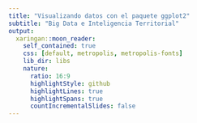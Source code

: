 ```yaml
---
title: "Visualizando datos con el paquete ggplot2"
subtitle: "Big Data e Inteligencia Territorial"
output:
  xaringan::moon_reader:
    self_contained: true
    css: [default, metropolis, metropolis-fonts]
    lib_dir: libs
    nature:
      ratio: 16:9
      highlightStyle: github
      highlightLines: true
      highlightSpans: true
      countIncrementalSlides: false
---
```


<style type="text/css">

.remark-slide-content {
    font-size: 25px;
    padding: 1em 1em 1em 1em;
}

```css

.remark-code{
  line-height: 1.5; font-size: 80%
}

@media print {
  .has-continuation {
    display: block;
  }
}
```


```r
##~~~~~~~~~~~~~~~~~~~~~~~~~~~~~~~~~~~~~~~~~~~~~~~~~~~~~~~~~~~~~~~~~~~~~~~~~~~~~~
##                                  PIZARRA                                 ----
##~~~~~~~~~~~~~~~~~~~~~~~~~~~~~~~~~~~~~~~~~~~~~~~~~~~~~~~~~~~~~~~~~~~~~~~~~~~~~~
xaringanExtra::use_scribble()
```


```r
##~~~~~~~~~~~~~~~~~~~~~~~~~~~~~~~~~~~~~~~~~~~~~~~~~~~~~~~~~~~~~~~~~~~~~~~~~~~~~~
##                                  cLIPBOARD                               ----
##~~~~~~~~~~~~~~~~~~~~~~~~~~~~~~~~~~~~~~~~~~~~~~~~~~~~~~~~~~~~~~~~~~~~~~~~~~~~~~
htmltools::tagList(
  xaringanExtra::use_clipboard(
    button_text = "<i class=\"fa fa-Copiar código\"></i>",
    success_text = "<i class=\"fa fa-check\" style=\"color: #90BE6D\"></i>",
    error_text = "<i class=\"fa fa-times-circle\" style=\"color: #F94144\"></i>"
  ),
  rmarkdown::html_dependency_font_awesome()
)
```


```r
##~~~~~~~~~~~~~~~~~~~~~~~~~~~~~~~~~~~~~~~~~~~~~~~~~~~~~~~~~~~~~~~~~~~~~~~~~~~~~~
##                          PRESENTACION VS RSTUDIO                         ----
##~~~~~~~~~~~~~~~~~~~~~~~~~~~~~~~~~~~~~~~~~~~~~~~~~~~~~~~~~~~~~~~~~~~~~~~~~~~~~~
xaringanExtra::use_fit_screen()
```


```r
##~~~~~~~~~~~~~~~~~~~~~~~~~~~~~~~~~~~~~~~~~~~~~~~~~~~~~~~~~~~~~~~~~~~~~~~~~~~~~~
##                          ESTILOS EXTRA -RESALTADO-                       ----
##~~~~~~~~~~~~~~~~~~~~~~~~~~~~~~~~~~~~~~~~~~~~~~~~~~~~~~~~~~~~~~~~~~~~~~~~~~~~~~
xaringanExtra::use_extra_styles(
  hover_code_line = TRUE,         #<<
  mute_unhighlighted_code = TRUE  #<<
)
```

```r
#devtools::install_github("EvaMaeRey/flipbookr", force = T)
library(flipbookr)
library(tidyverse)
library(xaringanthemer)
library(xaringan)
library(gt)
library(icons)
library(here)

b_inmuebles <- read_csv(here("datos", "inmuebles-estado-nacional.csv"))
```

```r
knitr::opts_chunk$set(message = FALSE, 
                      warning = FALSE, 
                      comment = "", 
                      cache = F)

options(scipen = 9999)
```




# Hoja de ruta


<br><br>


## ✔️ ¿Por qué visualizar?

## ✔️ Estructura del código para visualizar

## ✔️ ggplot

☑️️ `operador + (nos va a permitir incorporar capas -como lo hacía el pipe %>%-) `

☑️️ `geom_histogram()` / ☑️️ `geom_boxplol() `  /  ☑️️ `geom_col()` / ☑️️ `chapa y pintura (Atributos)`



---
# Referencia bibliográfica

<br><br>


- [ggplot2: Elegant Graphics for Data Analysis (_ggplot2: Gráficos elegantes para el análisis de datos_)](https://ggplot2-book.org/)

- [The Grammar of Graphics - Leland Wilkinson ](https://books.google.com.mx/books?id=_kRX4LoFfGQC&hl=es&source=gbs_similarbooks)



---
# Hasta ahora

```r
knitr::include_graphics(here("4_visualizacion", "img", "flujo_de_trabajo_viz.png"))
```


---
class: inverse, middle, center


# ¿Por qué visualizar?

<html>
  <div style='float:left'></div>
  <hr color='#EB811B' size=1px width=1125px>
</html>


---
# ¿Por qué visualizar?

<br> 

- _"La visualización es el proceso de hacer visibles los contrastes, ritmos y eventos que los datos expresan, que no podemos percibir cuando vienen en forma de áridas listas de números y categorías."_ [^1]

<br>
  
- Interpretar / decodificar la información de forma visual

<br>


[^1]: https://bitsandbricks.github.io/ciencia_de_datos_gente_sociable/visualizacion.html

---
# ¿Por qué visualizar?

.pull-left[
```r
b_inmuebles$pais %>% 
  table()
```
]
--

.pull-right[
```r
b_inmuebles %>% 
  count(pais) %>% 
  ggplot(aes(x = pais, y = n)) +
  geom_col() +
  coord_flip()
```
]

---
# Pensar el gráfico

.pull-left[

<blockquote>
Una araña ejecuta operaciones que semejan a las manipulaciones del tejedor, y la construcción de los panales de las abejas podría avergonzar, por su perfección, a más de un maestro de obras. Pero, hay algo en que el peor maestro de obras aventaja, desde luego, a la mejor abeja, y es el hecho de que, antes de ejecutar la construcción, **la proyecta en su cerebro**.
.right[-- <cite>Carlitos Marx</cite>]
</blockquote>

]

--

.pull-right[

```r
knitr::include_graphics(here("4_visualizacion", "img", "hombre_araña.png"))
```

]
---
class: middle, center, inverse
  

```r
knitr::include_graphics(here("4_visualizacion", "img", "ggplot_icon.png"))
```

_<p style="color:grey;" align:"center">Una forma de visualizar</p>_


---
class: inverse, middle, center


# ¿Qué es [ggplot2](https://ggplot2.tidyverse.org/)?

<html>
  <div style='float:left'></div>
  <hr color='#EB811B' size=1px width=1125px>
</html>


---
# __¿Qué es ggplot2?__


<br>

- ### Una implementación del sistema **Grammar of graphics**

<br>
--

- ### Un esquema pensado en capas (datos --> plano (ejes **x** e **y**) --> geometrías)

<br>

--

- ### Un paquete de funciones de aplicación intuitiva.





---
# ggplot()


```r
knitr::include_graphics(here("4_visualizacion", "img", "ggplot2_esquema.png"))
```


---
class: inverse, middle, center

# __geom_histogram()__

<html>
  <div style='float:left'></div>
  <hr color='#EB811B' size=1px width=1125px>
</html>


---

# geom_histogram()


- **Caso:** Quiero conocer la distribución de la población según su edad:


---
# Capas del gráfico - insumo(dataframe)

.pull-left[

```r
ggplot(`data = base_covid`)
```


<br>

- **¿De donde saco las variables?**
]

.pull-right[

```r
#ggplot(data = base_covid)
```

]




---
# Capas del gráfico - coordenadas


.pull-left[

```r
ggplot(data = base_covid,
       `mapping = aes(x = edad))`
```

<br>

- **¿Qué variables? ¿Cómo me las imagino en el gráfico?**

]

.pull-right[

```r
# ggplot(data = base_covid, 
#        mapping = aes(x = edad))
```

]


---
# Capas del gráfico - geometría


.pull-left[

```r
ggplot(data = base_covid,
       mapping = aes(x = edad)) +
  `geom_histogram() `
```

<br>

- **¿Qué tipo de gráfico quiero hacer?**

]

.pull-right[

```r
# ggplot(data = base_covid, 
#        mapping = aes(x = edad)) +  # EL MÁS
#   geom_histogram()
```

]


---
# Chapa y pintura (Atributos)

<br><br>


☑️️ `fill()` (_Rellenar_)

☑️️ `colour()` (_colorear_)

☑️️ `alpha` (_transparencia_)


---


.pull-left[

```r
ggplot(data = base_covid, 
       mapping = aes(x = edad)) + 
  geom_histogram(`fill = "salmon"`) 
```

<br>

- **Relleno**

]

.pull-right[

```r
# ggplot(data = base_covid, 
#        mapping = aes(x = edad)) + 
#   geom_histogram(fill = "salmon") 
```

]


---


.pull-left[

```r
ggplot(data = base_covid, 
       mapping = aes(x = edad)) + 
  geom_histogram(fill = "salmon",
                 `colour = "black"`) 
```

<br>

- **Contorno**

]

.pull-right[

```r
# ggplot(data = base_covid, 
#        mapping = aes(x = edad)) + 
#   geom_histogram(fill = "salmon",
#                  colour = "black") 
```

]



---

.pull-left[

```r
ggplot(data = base_covid, 
       mapping = aes(x = edad)) + 
  geom_histogram(fill = "salmon",
                 colour = "black",
                 `alpha = 0.5`) 
```

<br>

- **Transparencia**

]

.pull-right[

```r
# ggplot(data = base_covid, 
#        mapping = aes(x = edad)) + 
#   geom_histogram(fill = "salmon",
#                  colour = "black",
#                  alpha = 0.5) 
```

]

---
class: inverse, middle, center

# _PRÁCTICA_

<html>
  <div style='float:left'></div>
  <hr color='#EB811B' size=1px width=1125px>
</html>


---
class: inverse, middle

# Práctica

1) Importar la base covid_muestra.

2) El siguiente código debería realizar un histograma. Para ello hace falta completar aquellos espacios con ______ y ejecutarlo:

```r
ggplot(data = ______, 
       mapping = aes(x = edad)) ______ 
  geom______ (fill = ______,
                 colour = "black",
                 alpha = 0.5) 
```

3) Replicar el código anterior y modificar los valores de los atributos a gusto

---
class: inverse, middle, center

# __geom_col()__

<html>
  <div style='float:left'></div>
  <hr color='#EB811B' size=1px width=1125px>
</html>



---
# geom_col()

**Caso:** Quiero visualizar la diferencia entre la edad media de aquellas personas que recibieron asistencia respiratoria y aquellas que no:

--


```r
# summary(base_covid$edad)
```
--

```r
# base_covid %>% 
#   filter(edad == 0) %>% 
#   count()
```

---
# geom_col()

-   **Paso 2.** *Limpiar* la variable:
```r
# tabla_edad <- base_covid %>% 
#   rename(asistencia_mec = asistencia_respiratoria_mecanica) %>% 
#   filter(!is.na(asistencia_mec) & edad >= 0) %>% 
#   group_by(asistencia_mec) %>% 
#   summarise(edad_media = mean(edad, na.rm = TRUE)) %>% 
#   mutate(edaD_media = round(edad_media, digits = 0))
```

--

```r
# (tabla_edad <- base_covid %>% 
#    rename(asistencia_mec = asistencia_respiratoria_mecanica) %>% 
#    filter(!is.na(edad) & edad >= 0) %>% 
#   group_by(asistencia_mec) %>% 
#   summarise(edad_media = mean(edad))) %>% 
#   mutate(edaD_media = round(edad_media, digits = 0))
```




---

`#r chunk_reveal("geom_col", break_type = "auto", widths = c(1.7, 1.3), title = "# geom_col")`



```r
# ggplot(data = tabla_edad,
#        mapping = aes(x = asistencia_mec,
#                      y = edad_media)) +
#   geom_col()
```


---

`#r chunk_reveal("geom_col_1", break_type = "auto", widths = c(1.7, 1.3), title = "# geom_col - relleno")`



```r
# ggplot(data = tabla_edad,
#        mapping = aes(x = asistencia_mec,
#                      y = edad_media)) +
#   geom_col(fill = c("green", "red"))
```

---


`#r chunk_reveal("geom_col_2", break_type = "auto", widths = c(1.7, 1.3), title = "# geom_col - Contorno + Transparencia")`



```r
# ggplot(data = tabla_edad,
#        mapping = aes(x = asistencia_mec,
#                      y = edad_media)) +
#   geom_col(aes(fill = asistencia_mec),
#            colour = "black",
#            alpha = 0.7)
```

---
class: inverse, middle, center

# __chapa y pintura__

<html>
  <div style='float:left'></div>
  <hr color='#EB811B' size=1px width=1125px>
</html>

---

`#r chunk_reveal("geom_col_3", break_type = "auto", widths = c(1.3, 1.7), title = "# geom_col")`



```r
# ggplot(data = tabla_edad,
#        mapping = aes(x = asistencia_mec,
#                      y = edad_media)) +
#   geom_col(aes(fill = asistencia_mec),
#            colour = "black",
#            alpha = 0.7) +
#   labs(title = "Este es el título del gráfico",
#        subtitle = "Y este, el subtítulo",
#        x = "Acá puedo editar texto de eje x",
#        y = "y acá texto de eje y",
#        fill = "leyenda? Por supuesto, acá") +
#   geom_text(aes(label = round(edad_media))) +
#   theme_minimal()
```


---
# Orden de las categorías

-   Para darle orden a las categorías en un eje podemos recurrir al tipo de variable **factor**.

--

-   Los factores en R son variables categóricas (o llamadas "cualitativas").

--

-   Además, otra propiedad de las variables de tipo **factor** es la ordinalidad (no es indistinto el orden de aparición). Por ejemplo, variables como *nivel educativo* o *grado de satisfacción* son variabes que (números o texto), son categóricas y ordinales.

---
# Orden de las categorías

```r
edad <- c(24,54,75,25,65,12)
sexo_num <- c(1, 2, 2, 2, 1, 2)
sexo_text <- c("hombre", "mujer", "mujer", "mujer", "hombre", "mujer")

base <- data.frame(edad, sexo_num, sexo_text)
```

```r
class(base$sexo_num)
```

--

```r
class(base$sexo_text)
```


---
# Orden de las categorías

-   Convertimos en factor a la variable _sexo_num_

```r
# base <- base %>% 
#   mutate(sexo_factor = factor(sexo_num,
#                               levels = c(1, 2)))
# 
# base %>% 
#   count(sexo_factor)
```

--

-   **¿Qué pasa si invierto el orden de los niveles (categorías) en el parámetro `level = `?**
---

`#r chunk_reveal("geom_col_4", break_type = "auto", widths = c(1.3, 1.7), title = "# geom_col + factor")`



```r
# tabla_edad %>% 
#   mutate(asistencia_mec = factor(asistencia_mec, 
#                                  levels = c("SI", "NO"))) %>% 
#   ggplot(mapping = aes(x = asistencia_mec,
#                      y = edad_media)) +
#   geom_col(aes(fill = asistencia_mec),
#            colour = "black",
#            alpha = 0.7) +
#   labs(title = "Edad media de la población según perceptción de asistencia respiratoria mecánica",
#        subtitle = "Año 2020-2021.",
#        x = "Asistencia respiratoria mecánica",
#        y = "Edad media",
#        fill = "Asistencia médica") +
#   geom_text(aes(label = round(edad_media)),
#             vjust = -0.5) +
#   theme_minimal()
```

---
class: inverse, middle, center

# _PRÁCTICA_

<html>
  <div style='float:left'></div>
  <hr color='#EB811B' size=1px width=1125px>
</html>

---
class: inverse, middle

# Práctica

- Dado el siguiente código que devuelve la cantidad de casos para las provincias seleccionadas, responder **visualmente** a la pregunta: ¿Cuál es la provincia que registra más casos?:
```r
# tabla_provincia <- base_covid %>% 
#   rename(provincia = residencia_provincia_nombre) %>% 
#   filter(provincia %in% c("San Luis", "San Juan", "Santiago del Estero")) %>% 
#   count(provincia)
```

1. Hacer un gráfico de barras que muestre la cantidad de casos por provincia

1. Agregarle **color** a las barras en base a la variable **provincia**

1. Agregarle los textos de: **Titulo**, **Ejes x e y**, **Leyenda**.


---


`#r chunk_reveal("geom_col_5", break_type = "auto", widths = c(1.3, 1.7), title = "# geom_col + faceteado + flipeo")`



```r
# base_covid %>% 
#   rename(provincia = residencia_provincia_nombre) %>% 
#   filter(provincia %in% c("San Luis", "San Juan", "Santiago del Estero")) %>% 
#   count(provincia, sexo) %>% 
#   ggplot(mapping = aes(x = provincia, 
#                        y = n)) +
#   geom_col(aes(fill = provincia)) +
#   theme_minimal() +
#   facet_wrap(facets = "sexo") +
#   geom_text(aes(label = n),
#             vjust = -0.25) +
#   coord_flip()
  
```

---
class: inverse, middle, center

# _PRÁCTICA_

<html>
  <div style='float:left'></div>
  <hr color='#EB811B' size=1px width=1125px>
</html>

---
class: inverse, middle

# Práctica

2). Identificar el error en la siguiente sentencia, corregirlo y correr el gráfico:

```r
# tabla_ejercicio <- base_covid %>% 
#   rename(provincia = residencia_provincia_nombre) %>% 
#   filter(provincia %in% c("Córdoba", "Salta", "La Pampa")) %>% 
#   count(provincia, sexo)
# 
# 
# ggplot(data = provincia,
#        mapping = aes(x = tabla_ejercicio,
#                      y = n)) +
#   geom_col(aes(fill = provincia)) +
#   theme_minimal() +
#   facet_wrap(facets = "sexo") +
#   geom_text(aes(label = n),
#             vjust = -0.25)
```

---
class: inverse, middle

# Práctica

2). Identificar el error en la siguiente sentencia, corregirlo y correr el gráfico:

```r
# tabla_ejercicio_2 <- base_covid %>% 
#   rename(provincia = residencia_provincia_nombre) %>% 
#   filter(provincia %in% c("Córdoba", "Salta", "La Pampa")) %>% 
#   count(provincia, origen_financiamiento) %>% 
#   group_by(provincia) %>% 
#   mutate(peso = round(n / sum(n) * 100, digits = 2))
# 
# 
# ggplot(data = tabla_ejercicio_2,
#        mapping = aes(h = origen_financiamiento,
#                      y = peso)) +
#   geom_col(aes(relleno = origen_financiamiento)) +
#   facet_wrap(facets = "provincia") +
#   geom_text(aes(label = peso),
#             vjust = -0.25) +
#   theme_minimal() 
```

class: inverse, middle, center

# _RECURSOS_

<html>
  <div style='float:left'></div>
  <hr color='#EB811B' size=1px width=1125px>
</html>

---

